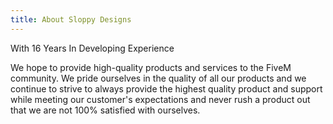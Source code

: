 ```yaml
---
title: About Sloppy Designs
---
```


With 16 Years In Developing Experience

We hope to provide high-quality products and services to the FiveM community. We pride ourselves in the quality of all our products and we continue to strive to always provide the highest quality product and support while meeting our customer's expectations and never rush a product out that we are not 100% satisfied with ourselves.
